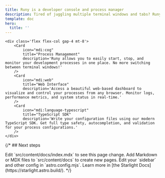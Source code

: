 ```yaml
---
title: Runy is a developer console and process manager
description: Tired of juggling multiple terminal windows and tabs? Runy is here to help you manage your development processes with ease. It provides a unified interface for running, monitoring, and controlling your applications.
template: doc
hero: 
  title: ''
---
```



<div class="p-5">
	<Logo />

	<div class='flex flex-col gap-4 mt-8'>
		<Card
			icon="mdi:cog"
			title="Process Management"
			description='Runy allows you to easily start, stop, and monitor your development processes in one place. No more switching between terminal windows!'
		/>
		<Card
			icon="mdi:web"
			title="Web Interface"
			description='Access a beautiful web-based dashboard to visualize and control your processes from any browser. Monitor logs, performance metrics, and system status in real-time.'
		/>
		<Card
			icon="mdi:language-typescript"
			title="TypeScript SDK"
			description='Write your configuration files using our modern TypeScript SDK. Get full type safety, autocompletion, and validation for your process configurations.'
		/>
	</div>
	
</div>

{/* ## Next steps

<CardGrid stagger>
	<Card title="Update content" icon="pencil">
		Edit `src/content/docs/index.mdx` to see this page change.
	</Card>
	<Card title="Add new content" icon="add-document">
		Add Markdown or MDX files to `src/content/docs` to create new pages.
	</Card>
	<Card title="Configure your site" icon="setting">
		Edit your `sidebar` and other config in `astro.config.mjs`.
	</Card>
	<Card title="Read the docs" icon="open-book">
		Learn more in [the Starlight Docs](https://starlight.astro.build/).
	</Card>
</CardGrid> */}

